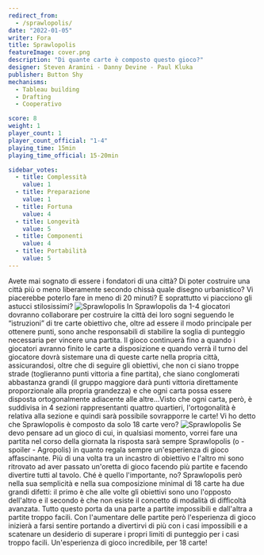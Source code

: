 ```yaml
---
redirect_from:
  - /sprawlopolis/
date: "2022-01-05"
writer: Fora
title: Sprawlopolis
featureImage: cover.png
description: "Di quante carte è composto questo gioco?"
designer: Steven Aramini - Danny Devine - Paul Kluka
publisher: Button Shy
mechanisms:
  - Tableau building
  - Drafting
  - Cooperativo

score: 8
weight: 1
player_count: 1
player_count_official: "1-4"
playing_time: 15min
playing_time_official: 15-20min

sidebar_votes:
  - title: Complessità
    value: 1
  - title: Preparazione
    value: 1
  - title: Fortuna
    value: 4
  - title: Longevità
    value: 5
  - title: Componenti
    value: 4
  - title: Portabilità
    value: 5
---
```


<Setting>
  Avete mai sognato di essere i fondatori di una città? Di poter costruire una
  città più o meno liberamente secondo chissà quale disegno urbanistico? Vi
  piacerebbe poterlo fare in meno di 20 minuti? E soprattutto vi piacciono gli
  astucci stilosissimi?
</Setting>

<img src="./game1.jpg" alt="Sprawlopolis" />

<Rules>
  In Sprawlopolis da 1-4 giocatori dovranno collaborare per costruire la città
  dei loro sogni seguendo le “istruzioni” di tre carte obiettivo che, oltre ad
  essere il modo principale per ottenere punti, sono anche responsabili di
  stabilire la soglia di punteggio necessaria per vincere una partita. Il gioco
  continuerà fino a quando i giocatori avranno finito le carte a disposizione e
  quando verrà il turno del giocatore dovrà sistemare una di queste carte nella
  propria città, assicurandosi, oltre che di seguire gli obiettivi, che non ci
  siano troppe strade (toglieranno punti vittoria a fine partita), che siano
  conglomerati abbastanza grandi (il gruppo maggiore darà punti vittoria
  direttamente proporzionale alla propria grandezza) e che ogni carta possa
  essere disposta ortogonalmente adiacente alle altre…Visto che ogni carta,
  però, è suddivisa in 4 sezioni rappresentanti quattro quartieri,
  l'ortogonalità è relativa alla sezione e quindi sarà possibile sovrapporre le
  carte! Vi ho detto che Sprawlopolis è composto da solo 18 carte vero?
</Rules>

<img src="./game2.jpg" alt="Sprawlopolis" />

<Feedback>
  Se devo pensare ad un gioco di cui, in qualsiasi momento, vorrei fare una
  partita nel corso della giornata la risposta sarà sempre Sprawlopolis (o -
  spoiler - Agropolis) in quanto regala sempre un'esperienza di gioco
  affascinante. Più di una volta tra un incastro di obiettivo e l'altro mi sono
  ritrovato ad aver passato un'oretta di gioco facendo più partite e facendo
  divertire tutti al tavolo. Ché è quello l'importante, no? Sprawlopolis però
  nella sua semplicità e nella sua composizione minimal di 18 carte ha due
  grandi difetti: il primo è che alle volte gli obiettivi sono uno l'opposto
  dell'altro e il secondo è che non esiste il concetto di modalità di difficoltà
  avanzata. Tutto questo porta da una parte a partite impossibili e dall'altra a
  partite troppo facili. Con l'aumentare delle partite però l'esperienza di
  gioco inizierà a farsi sentire portando a divertirvi di più con i casi
  impossibili e a scatenare un desiderio di superare i propri limiti di
  punteggio per i casi troppo facili. Un'esperienza di gioco incredibile, per 18
  carte!
</Feedback>

<Instagram id="CYVyUe5lVOO" />
